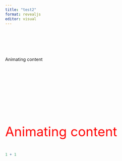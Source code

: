 ```yaml
---
title: "test2"
format: revealjs
editor: visual
---
```


## {auto-animate=true}

::: {style="margin-top: 100px;"}
Animating content
:::

## {auto-animate=true}

::: {style="margin-top: 200px; font-size: 3em; color: red;"}
Animating content
:::


```r
1 + 1
```
